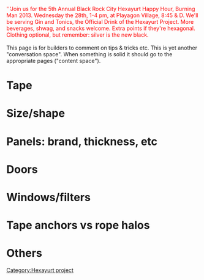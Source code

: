 [[Category:Hexayurt project]]
{{Hexayurt header}}

<font color="red">'''Join us for the 5th Annual Black Rock City Hexayurt Happy Hour, Burning Man 2013. Wednesday the 28th, 1-4 pm, at Playagon Village, 8:45 & D. We'll be serving Gin and Tonics, the Official Drink of the Hexayurt Project. More beverages, shwag, and snacks welcome. Extra points if they're hexagonal. Clothing optional, but remember: silver is the new black.</font>
<br /><br />
This page is for builders to comment on tips & tricks etc.  This is yet another "conversation space".  When something is solid it should go to the appropriate pages ("content space").

= Tape =

= Size/shape =

= Panels: brand, thickness, etc =

= Doors =

= Windows/filters =

= Tape anchors vs rope halos =

= Others =